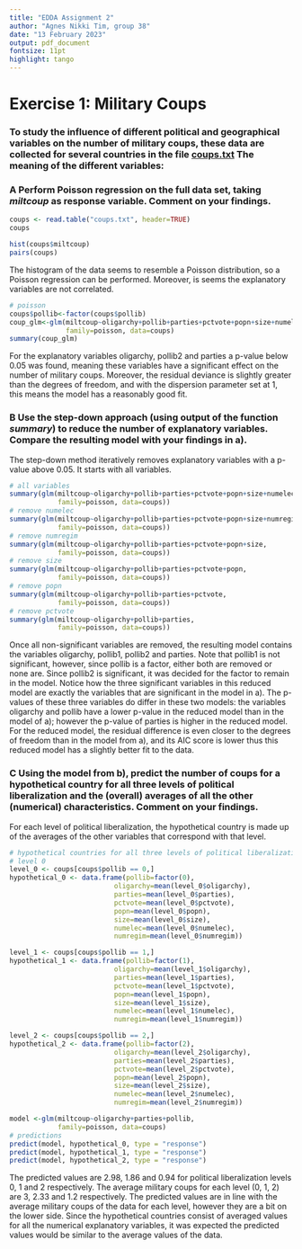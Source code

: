 ---
title: "EDDA Assignment 2"
author: "Agnes Nikki Tim, group 38"
date: "13 February 2023"
output: pdf_document
fontsize: 11pt
highlight: tango
---

# Exercise 1: Military Coups

### To study the influence of different political and geographical variables on the number of military coups, these data are collected for several countries in the file [coups.txt](https://canvas.vu.nl/courses/68030/files/6051349?wrap=1 "coups.txt") The meaning of the different variables:

### A Perform Poisson regression on the full data set, taking *miltcoup* as response variable. Comment on your findings.

```{r}
coups <- read.table("coups.txt", header=TRUE)
coups

hist(coups$miltcoup)
pairs(coups)
```

The histogram of the data seems to resemble a Poisson distribution, so a Poisson regression can be performed. Moreover, is seems the explanatory variables are not correlated.

```{r}
# poisson
coups$pollib<-factor(coups$pollib)
coup_glm<-glm(miltcoup~oligarchy+pollib+parties+pctvote+popn+size+numelec+numregim,
              family=poisson, data=coups)
summary(coup_glm)
```

For the explanatory variables oligarchy, pollib2 and parties a p-value below 0.05 was found, meaning these variables have a significant effect on the number of military coups. Moreover, the residual deviance is slightly greater than the degrees of freedom, and with the dispersion parameter set at 1, this means the model has a reasonably good fit.

### B Use the step-down approach (using output of the function *summary*) to reduce the number of explanatory variables. Compare the resulting model with your findings in a).

The step-down method iteratively removes explanatory variables with a p-value above 0.05. It starts with all variables.

```{r}
# all variables
summary(glm(miltcoup~oligarchy+pollib+parties+pctvote+popn+size+numelec+numregim,
            family=poisson, data=coups))
# remove numelec
summary(glm(miltcoup~oligarchy+pollib+parties+pctvote+popn+size+numregim,
            family=poisson, data=coups))
# remove numregim
summary(glm(miltcoup~oligarchy+pollib+parties+pctvote+popn+size,
            family=poisson, data=coups))
# remove size
summary(glm(miltcoup~oligarchy+pollib+parties+pctvote+popn,               
            family=poisson, data=coups))
# remove popn
summary(glm(miltcoup~oligarchy+pollib+parties+pctvote,
            family=poisson, data=coups))
# remove pctvote
summary(glm(miltcoup~oligarchy+pollib+parties,
            family=poisson, data=coups))

```

Once all non-significant variables are removed, the resulting model contains the variables oligarchy, pollib1, pollib2 and parties. Note that pollib1 is not significant, however, since pollib is a factor, either both are removed or none are. Since pollib2 is significant, it was decided for the factor to remain in the model. Notice how the three significant variables in this reduced model are exactly the variables that are significant in the model in a). The p-values of these three variables do differ in these two models: the variables oligarchy and pollib have a lower p-value in the reduced model than in the model of a); however the p-value of parties is higher in the reduced model. For the reduced model, the residual difference is even closer to the degrees of freedom than in the model from a), and its AIC score is lower thus this reduced model has a slightly better fit to the data.

### C Using the model from b), predict the number of coups for a hypothetical country for all three levels of political liberalization and the (overall) averages of all the other (numerical) characteristics. Comment on your findings.

For each level of political liberalization, the hypothetical country is made up of the averages of the other variables that correspond with that level.

```{r}
# hypothetical countries for all three levels of political liberalization
# level 0
level_0 <- coups[coups$pollib == 0,]
hypothetical_0 <- data.frame(pollib=factor(0), 
                          oligarchy=mean(level_0$oligarchy),
                          parties=mean(level_0$parties),
                          pctvote=mean(level_0$pctvote),
                          popn=mean(level_0$popn),
                          size=mean(level_0$size),
                          numelec=mean(level_0$numelec),
                          numregim=mean(level_0$numregim))

level_1 <- coups[coups$pollib == 1,]
hypothetical_1 <- data.frame(pollib=factor(1), 
                          oligarchy=mean(level_1$oligarchy),
                          parties=mean(level_1$parties),
                          pctvote=mean(level_1$pctvote),
                          popn=mean(level_1$popn),
                          size=mean(level_1$size),
                          numelec=mean(level_1$numelec),
                          numregim=mean(level_1$numregim))

level_2 <- coups[coups$pollib == 2,]
hypothetical_2 <- data.frame(pollib=factor(2), 
                          oligarchy=mean(level_2$oligarchy),
                          parties=mean(level_2$parties),
                          pctvote=mean(level_2$pctvote),
                          popn=mean(level_2$popn),
                          size=mean(level_2$size),
                          numelec=mean(level_2$numelec),
                          numregim=mean(level_2$numregim))
```

```{r}
model <-glm(miltcoup~oligarchy+parties+pollib,
            family=poisson, data=coups)
# predictions
predict(model, hypothetical_0, type = "response")
predict(model, hypothetical_1, type = "response")
predict(model, hypothetical_2, type = "response")
```

The predicted values are 2.98, 1.86 and 0.94 for political liberalization levels 0, 1 and 2 respectively. The average military coups for each level (0, 1, 2) are 3, 2.33 and 1.2 respectively. The predicted values are in line with the average military coups of the data for each level, however they are a bit on the lower side. Since the hypothetical countries consist of averaged values for all the numerical explanatory variables, it was expected the predicted values would be similar to the average values of the data.
